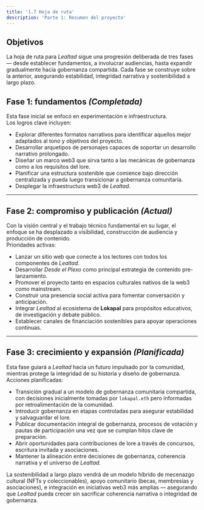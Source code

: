 ```yaml
---
title: '1.7 Hoja de ruta'
description: 'Parte 1: Resumen del proyecto'
---
```


## Objetivos

La hoja de ruta para *Lealtad* sigue una progresión deliberada de tres fases — desde establecer fundamentos, a involucrar audiencias, hasta expandir gradualmente hacia gobernanza compartida. Cada fase se construye sobre la anterior, asegurando estabilidad, integridad narrativa y sostenibilidad a largo plazo.

## Fase 1: fundamentos *(Completada)*

Esta fase inicial se enfocó en experimentación e infraestructura.  
Los logros clave incluyen:
- Explorar diferentes formatos narrativos para identificar aquellos mejor adaptados al tono y objetivos del proyecto.
- Desarrollar arquetipos de personajes capaces de soportar un desarrollo narrativo prolongado.
- Diseñar un marco web3 que sirva tanto a las mecánicas de gobernanza como a los requisitos del lore.
- Planificar una estructura sostenible que comience bajo dirección centralizada y pueda luego transicionar a gobernanza comunitaria.
- Desplegar la infraestructura web3 de *Lealtad*.

---

## Fase 2: compromiso y publicación *(Actual)*

Con la visión central y el trabajo técnico fundamental en su lugar, el enfoque se ha desplazado a visibilidad, construcción de audiencia y producción de contenido.  
Prioridades activas:
- Lanzar un sitio web que conecte a los lectores con todos los componentes de *Lealtad*.
- Desarrollar *Desde el Plexo* como principal estrategia de contenido pre-lanzamiento.
- Promover el proyecto tanto en espacios culturales nativos de la web3 como mainstream.
- Construir una presencia social activa para fomentar conversación y anticipación.
- Integrar *Lealtad* al ecosistema de **Lokapal** para propósitos educativos, de investigación y debate público.
- Establecer canales de financiación sostenibles para apoyar operaciones continuas.

---

## Fase 3: crecimiento y expansión *(Planificada)*

Esta fase guiará a *Lealtad* hacia un futuro impulsado por la comunidad, mientras protege la integridad de su historia y diseño de gobernanza.  
Acciones planificadas:
- Transición gradual a un modelo de gobernanza comunitaria compartida, con decisiones inicialmente tomadas por `lokapal.eth` pero informadas por retroalimentación de la comunidad.
- Introducir gobernanza en etapas controladas para asegurar estabilidad y salvaguardar el lore.
- Publicar documentación integral de gobernanza, procesos de votación y pautas de participación una vez que se cumplan hitos clave de preparación.
- Abrir oportunidades para contribuciones de lore a través de concursos, escritura invitada y asociaciones.
- Mantener la alineación entre decisiones de gobernanza, coherencia narrativa y el universo de *Lealtad*.

La sostenibilidad a largo plazo vendrá de un modelo híbrido de mecenazgo cultural (NFTs y coleccionables), apoyo comunitario (becas, membresías y asociaciones), e integración en iniciativas web3 más amplias — asegurando que *Lealtad* pueda crecer sin sacrificar coherencia narrativa o integridad de gobernanza.
